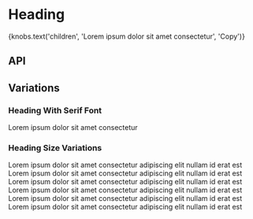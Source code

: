 
<Meta title="Components/Heading" component={Heading} />

# Heading

<Preview>
  <Story name="Base component">
    <Heading
      isFlush={knobs.boolean('isFlush', false, 'Presentation')}
      hasSerifFont={knobs.boolean('hasSerifFont', false, 'Typography')}
      level={knobs.select('level', ['1', '2', '3', '4', '5', '6'], '1', 'Semantics')}
      size={knobs.select('size', ['xSmall', 'small', 'medium', 'large', 'xLarge'], 'large', 'Typography')}
      theme={knobs.select('theme', ['dark', 'light'], 'dark', 'Presentation')}
    >
      {knobs.text('children', 'Lorem ipsum dolor sit amet consectetur', 'Copy')}
    </Heading>
  </Story>
</Preview>

## API

<Props of={Heading} />

## Variations

### Heading With Serif Font

<Preview>
  <Story name="Heading with Serif Font">
    <Heading level="1" size="xLarge" hasSerifFont={true}>
      Lorem ipsum dolor sit amet consectetur
    </Heading>
  </Story>
</Preview>

### Heading Size Variations

<Preview>
  <Story name="Heading size variations">
    <div>
      <Heading level="1" size="xLarge">
        Lorem ipsum dolor sit amet consectetur adipiscing elit nullam id erat est
      </Heading>
      <Heading level="2" size="large">
        Lorem ipsum dolor sit amet consectetur adipiscing elit nullam id erat est
      </Heading>
      <Heading level="3" size="medium">
        Lorem ipsum dolor sit amet consectetur adipiscing elit nullam id erat est
      </Heading>
      <Heading level="4" size="small">
        Lorem ipsum dolor sit amet consectetur adipiscing elit nullam id erat est
      </Heading>
      <Heading level="5" size="xSmall">
        Lorem ipsum dolor sit amet consectetur adipiscing elit nullam id erat est
      </Heading>
      <Heading level="6" size="xXSmall">
        Lorem ipsum dolor sit amet consectetur adipiscing elit nullam id erat est
      </Heading>
    </div>
  </Story>
</Preview>
